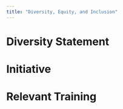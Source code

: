 ```yaml
---
title: "Diversity, Equity, and Inclusion"
---
```


# Diversity Statement


# Initiative


# Relevant Training